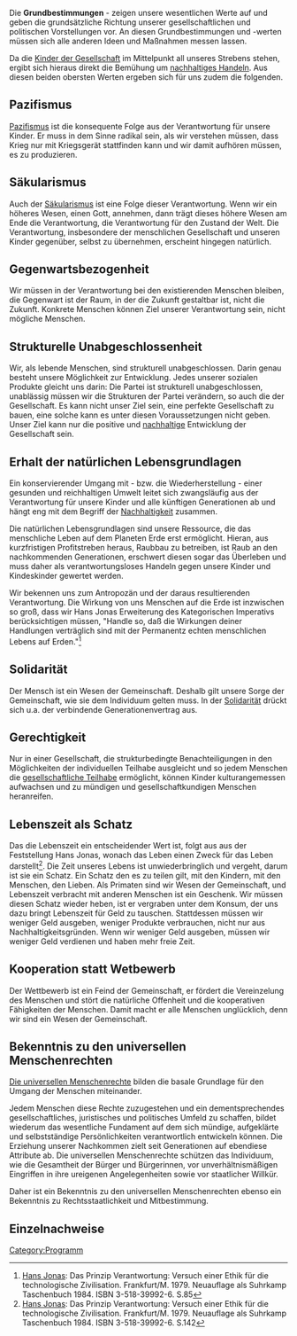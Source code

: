 Die '''Grundbestimmungen''' - zeigen unsere wesentlichen Werte auf und geben die grundsätzliche Richtung unserer gesellschaftlichen und politischen Vorstellungen vor. An diesen Grundbestimmungen und -werten müssen sich alle anderen Ideen und Maßnahmen messen lassen.

Da die [[Kinder der Gesellschaft]] im Mittelpunkt all unseres Strebens stehen, ergibt sich hieraus direkt die Bemühung um [[Nachhaltigkeit|nachhaltiges Handeln]]. Aus diesen beiden obersten Werten ergeben sich für uns zudem die folgenden.


== Pazifismus ==
[[Pazifismus]] ist die konsequente Folge aus der Verantwortung für unsere Kinder. Er muss in dem Sinne radikal sein, als wir verstehen müssen, dass Krieg nur mit Kriegsgerät stattfinden kann und wir damit aufhören müssen, es zu produzieren.

== Säkularismus == 
Auch der [[Säkularismus]] ist eine Folge dieser Verantwortung. Wenn wir ein höheres Wesen, einen Gott, annehmen, dann trägt dieses höhere Wesen am Ende die Verantwortung, die Verantwortung für den Zustand der Welt. Die Verantwortung, insbesondere der menschlichen Gesellschaft und unseren Kinder gegenüber, selbst zu übernehmen, erscheint hingegen natürlich.

== Gegenwartsbezogenheit ==
Wir müssen in der Verantwortung bei den existierenden Menschen bleiben, die Gegenwart ist der Raum, in der die Zukunft gestaltbar ist, nicht die Zukunft. Konkrete Menschen können Ziel unserer Verantwortung sein, nicht mögliche Menschen.

== Strukturelle Unabgeschlossenheit ==
Wir, als lebende Menschen, sind strukturell unabgeschlossen. Darin genau besteht unsere Möglichkeit zur Entwicklung. Jedes unserer sozialen Produkte gleicht uns darin: Die Partei ist strukturell unabgeschlossen, unablässig müssen wir die Strukturen der Partei verändern, so auch die der Gesellschaft. Es kann nicht unser Ziel sein, eine perfekte Gesellschaft zu bauen, eine solche kann es unter diesen Voraussetzungen nicht geben. Unser Ziel kann nur die positive und [[Nachhaltigkeit|nachhaltige]] Entwicklung der Gesellschaft sein. 

== Erhalt der natürlichen Lebensgrundlagen ==
Ein konservierender Umgang mit - bzw. die Wiederherstellung - einer gesunden und reichhaltigen Umwelt leitet sich zwangsläufig aus der Verantwortung für unsere Kinder und alle künftigen Generationen ab und hängt eng mit dem Begriff der [[Nachhaltigkeit]] zusammen.

Die natürlichen Lebensgrundlagen sind unsere Ressource, die das menschliche Leben auf dem Planeten Erde erst ermöglicht. Hieran, aus kurzfristigen Profitstreben heraus, Raubbau zu betreiben, ist Raub an den nachkommenden Generationen, erschwert diesen sogar das Überleben und muss daher als verantwortungsloses Handeln gegen unsere Kinder und Kindeskinder gewertet werden. 

Wir bekennen uns zum Antropozän und der daraus resultierenden Verantwortung. Die  Wirkung von uns Menschen auf die Erde ist inzwischen so groß, dass wir Hans Jonas Erweiterung des Kategorischen Imperativs berücksichtigen müssen, "Handle so, daß die Wirkungen deiner Handlungen verträglich sind mit der Permanentz echten menschlichen Lebens auf Erden."<ref>[https://de.wikipedia.org/wiki/Hans_Jonas Hans Jonas]: Das Prinzip Verantwortung: Versuch einer Ethik für die technologische Zivilisation. Frankfurt/M. 1979. Neuauflage als Suhrkamp Taschenbuch 1984. ISBN 3-518-39992-6. S.85</ref> 

== Solidarität ==
Der Mensch ist ein Wesen der Gemeinschaft. Deshalb gilt unsere Sorge der Gemeinschaft, wie sie dem Individuum gelten muss. In der [[Solidarität]] drückt sich u.a. der verbindende Generationenvertrag aus.

== Gerechtigkeit ==
Nur in einer Gesellschaft, die strukturbedingte Benachteiligungen in den Möglichkeiten der individuellen Teilhabe ausgleicht und so jedem Menschen die [[gesellschaftliche Teilhabe]] ermöglicht, können Kinder kulturangemessen aufwachsen und zu mündigen und gesellschaftkundigen Menschen heranreifen.

== Lebenszeit als Schatz ==
Das die Lebenszeit ein entscheidender Wert ist, folgt aus aus der Feststellung Hans Jonas, wonach das Leben einen Zweck für das Leben darstellt<ref>[https://de.wikipedia.org/wiki/Hans_Jonas Hans Jonas]: Das Prinzip Verantwortung: Versuch einer Ethik für die technologische Zivilisation. Frankfurt/M. 1979. Neuauflage als Suhrkamp Taschenbuch 1984. ISBN 3-518-39992-6. S.142</ref>. Die Zeit unseres Lebens ist unwiederbringlich und vergeht, darum ist sie ein Schatz. Ein Schatz den es zu teilen gilt, mit den Kindern, mit den Menschen, den Lieben. Als Primaten  sind wir  Wesen der Gemeinschaft, und Lebenszeit verbracht mit anderen Menschen ist ein Geschenk. Wir müssen diesen Schatz wieder heben, ist er vergraben unter dem Konsum, der uns dazu bringt Lebenszeit für Geld zu tauschen. Stattdessen müssen wir weniger Geld ausgeben, weniger Produkte verbrauchen, nicht nur aus Nachhaltigkeitsgründen. Wenn wir weniger Geld ausgeben, müssen wir weniger Geld verdienen und haben mehr freie Zeit.

== Kooperation statt Wetbewerb ==
Der Wettbewerb ist ein Feind der Gemeinschaft, er fördert die Vereinzelung des Menschen und stört die natürliche Offenheit und die kooperativen Fähigkeiten der Menschen. Damit macht er alle Menschen unglücklich, denn wir sind ein Wesen der Gemeinschaft. 

== Bekenntnis zu den universellen Menschenrechten ==
[http://www.ohchr.org/EN/UDHR/Documents/UDHR_Translations/ger.pdf Die universellen Menschenrechte] bilden die basale Grundlage für den Umgang der Menschen miteinander. 

Jedem Menschen diese Rechte zuzugestehen und ein dementsprechendes gesellschaftliches, juristisches und politisches Umfeld zu schaffen, bildet wiederum das wesentliche Fundament auf dem sich mündige, aufgeklärte und selbstständige Persönlichkeiten verantwortlich entwickeln können. Die Erziehung unserer Nachkommen zielt seit Generationen auf ebendiese Attribute ab. Die universellen Menschenrechte schützen das Individuum, wie die Gesamtheit der Bürger und Bürgerinnen, vor unverhältnismäßigen Eingriffen in ihre ureigenen Angelegenheiten sowie vor staatlicher Willkür. 

Daher ist ein Bekenntnis zu den universellen Menschenrechten ebenso ein Bekenntnis zu Rechtsstaatlichkeit und Mitbestimmung.

== Einzelnachweise ==
<references />

[[Category:Programm]]